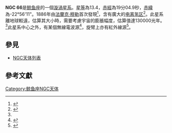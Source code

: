 {{Infobox galaxy
| name = NGC 66
| image = [[File:NGC_66_PanS.jpg|250px]]
| caption = [[泛星計畫|Pan-STARRS]] image of NGC 66
| epoch = J2000
| constellation name = [[鲸鱼座|Cetus]]
| ra = {{RA|00|19|04.94039}}<ref name=GaiaDR2>{{cite DR2}}</ref>
| dec = {{DEC|-22|56|10.8306}}<ref name=GaiaDR2/>
| h_radial_v = 7509 km/s<ref name=SIMBAD/>
| z = 0.025368<ref name=SIMBAD/>
| dist_ly = {{cvt|87.90|±|0.20|Mpc|Mly|lk=on|order=flip}}<ref name=Cosmicflows2>{{cite journal|title=Cosmicflows-2: The Data|author1=Tully, R. Brent|display-authors=etal|journal=The Astronomical Journal|volume=146|issue=4|date=2013|page=86|bibcode=2013AJ....146...86T|doi=10.1088/0004-6256/146/4/86|arxiv=1307.7213|s2cid=118494842}}</ref>
| group_cluster = 
| type = SB(r)b pec<ref name=NED>{{cite web|url=https://ned.ipac.caltech.edu/byname?objname=NGC%2066&hconst=67.8&omegam=0.308&omegav=0.692&wmap=4&corr_z=1|title=Results for object NGC 0066 (NGC 66)|work=NASA/IPAC Extragalactic Database|publisher=California Institute of Technology|access-date=2021-02-13|archive-date=2022-05-07|archive-url=https://web.archive.org/web/20220507194206/http://ned.ipac.caltech.edu/byname?objname=NGC%2066&hconst=67.8&omegam=0.308&omegav=0.692&wmap=4&corr_z=1}}</ref>
| size = 
| appmag_v = 
| appmag_b = 14.21<ref name=SIMBAD/>
| absmag_v = 
| size_v = 
| notes =
| names = {{odlist|UGC=|MCG=-04-02-002|PGC=1236}}<ref name=SIMBAD>{{cite simbad|title=NGC 66|accessdate=2021-02-13}}</ref>
}}

'''NGC 66'''是[[鲸鱼座|鲸鱼座]]的一個[[漩渦星系|漩渦星系]]。[[星等|星等]]為13.4，[[赤經|赤經]]為19分04.9秒，[[赤緯|赤緯]]為-22°56'11"。1886年由[[法蘭克·穆勒|法蘭克·穆勒]]首次發現<ref name=":0">{{cite web|url = http://cseligman.com/text/atlas/ngc0a.htm#66|last = Seligman|first = Countney|title = Celestial Atlas, NGC Objects: NGC 50 - 99|access-date = 2022-03-06|archive-date = 2018-10-24|archive-url = https://web.archive.org/web/20181024090905/http://cseligman.com/text/atlas/ngc0a.htm#66}}</ref>，含有廣大的[[电离氢区|电离氢区]]<ref name="ned">{{cite web |language =en| title=NASA/IPAC Extragalactic Database| url=http://nedwww.ipac.caltech.edu/cgi-bin/nph-objsearch?objname=ngc+66B&img_stamp=YES  | date=2016-01-13}}</ref>。此星系離地球較遠，估算其大小時，需要考慮宇宙的膨脹幅度，估算值達130000光年。<ref name=":0" />此星系中心之外，有某個無線電波源<ref>{{cite journal|author1-first=S. W.|author1-last = Unger|author2-first= R. D. |author2-last = Wolstencroft|author3-first = A.|author3-last =  Pedlar|author4-first = A. |author4-last = Savage|author5-first =  R. G.|author5-last = Clowes|date =1989-2|doi=10.1093/mnras/236.3.425|issn=0035-8711|issue =3|language=en|pages =425—446|journal =[[皇家天文學會月報|Monthly Notices of the Royal Astronomical Society]]|title = The relationship between the radio and far-infrared emission in IRAS galaxies: VLA observations of a large well-defined sample at 1420 MHz|url =https://academic.oup.com/mnras/article-lookup/doi/10.1093/mnras/236.3.425|volume =236|publisher =[[牛津大學出版社|Oxford University Press]]}}</ref>，旋臂上亦有紅外線源<ref>{{cite journal|author1-first=R. D. |author1-last = Wolstencroft|author2-first = A. |author2-last = Savage|author3-first = R. G.|author3-last = Clowes|author4-first = H. T.|author4-last= MacGillivray|author5-first = S. K.|author5-last = Leggett|date =1986-11|doi=10.1093/mnras/223.2.279|issn=0035-8711|issue =2|language =en|pages=279—302|journal=[[皇家天文學會月報|Monthly Notices of the Royal Astronomical Society]]|title =The identification of IRAS point sources – I. A 304 deg2 field centred on the South Galactic Pole|url =https://academic.oup.com/mnras/article-lookup/doi/10.1093/mnras/223.2.279|volume =223|publisher =[[牛津大學出版社|Oxford University Press]]}}</ref>。
== 參見 ==
*[[NGC天体列表|NGC天体列表]]

== 參考文獻 ==
{{reflist}}

{{Catalogs|NGC=66}}
[[Category:鲸鱼座NGC天体|Category:鲸鱼座NGC天体]]

{{Galaxy-stub}}